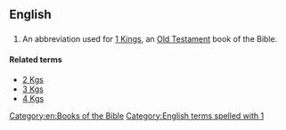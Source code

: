 ==English==

==={{abbreviation}}===
{{infl|en|abbreviation}}

# {{biblical}} An abbreviation used for [[1 Kings]], an [[Old Testament]] book of the Bible.

====Related terms====
*[[2 Kgs]]
*[[3 Kgs]]
*[[4 Kgs]]

[[Category:en:Books of the Bible]]
[[Category:English terms spelled with 1]]